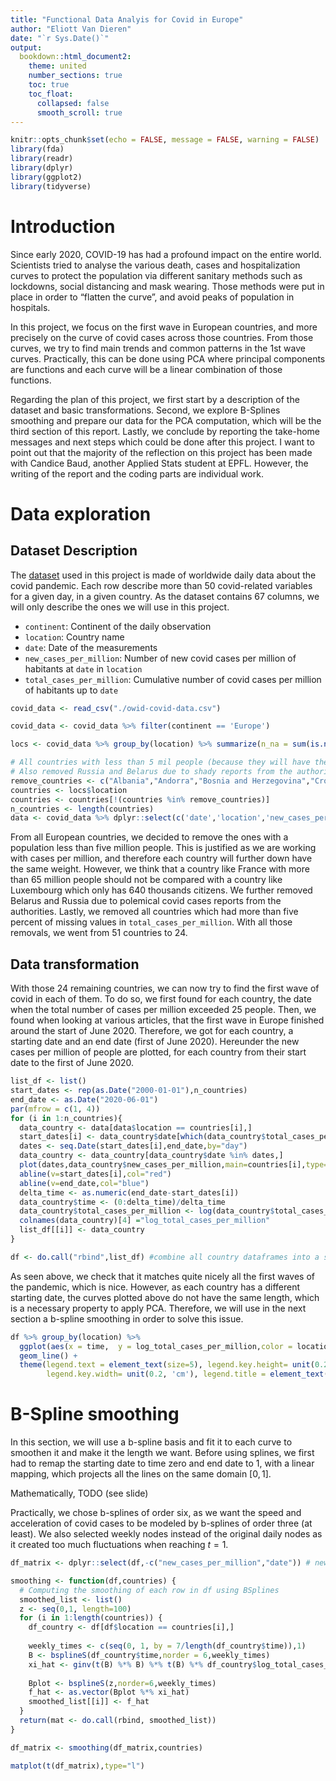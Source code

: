 ```yaml
---
title: "Functional Data Analyis for Covid in Europe"
author: "Eliott Van Dieren"
date: "`r Sys.Date()`"
output: 
  bookdown::html_document2:
    theme: united
    number_sections: true
    toc: true
    toc_float:
      collapsed: false
      smooth_scroll: true
---
```


```r
knitr::opts_chunk$set(echo = FALSE, message = FALSE, warning = FALSE)
library(fda)
library(readr)
library(dplyr)
library(ggplot2)
library(tidyverse)
```

# Introduction

Since early 2020, COVID-19 has had a profound impact on the entire world. Scientists tried to analyse the various death, cases and hospitalization curves to protect the population via different sanitary methods such as lockdowns, social distancing and mask wearing. Those methods were put in place in order to "flatten the curve", and avoid peaks of population in hospitals. 

In this project, we focus on the first wave in European countries, and more precisely on the curve of covid cases across those countries. From those curves, we try to find main trends and common patterns in the 1st wave curves. Practically, this can be done using PCA where principal components are functions and each curve will be a linear combination of those functions.

Regarding the plan of this project, we first start by a description of the dataset and basic transformations. Second, we explore B-Splines smoothing and prepare our data for the PCA computation, which will be the third section of this report. Lastly, we conclude by reporting the take-home messages and next steps which could be done after this project. I want to point out that the majority of the reflection on this project has been made with Candice Baud, another Applied Stats student at EPFL. However, the writing of the report and the coding parts are individual work.

# Data exploration

## Dataset Description

The [dataset](https://github.com/owid/covid-19-data/blob/master/public/data/owid-covid-data.csv) used in this project is made of worldwide daily data about the covid pandemic. Each row describe more than $50$ covid-related variables for a given day, in a given country. As the dataset contains $67$ columns, we will only describe the ones we will use in this project.

* `continent`:  Continent of the daily observation
* `location`: Country name
* `date`: Date of the measurements
* `new_cases_per_million`: Number of new covid cases per million of habitants at `date` in `location`
* `total_cases_per_million`: Cumulative number of covid cases per million of habitants up to `date`

```r
covid_data <- read_csv("./owid-covid-data.csv")

covid_data <- covid_data %>% filter(continent == 'Europe')

locs <- covid_data %>% group_by(location) %>% summarize(n_na = sum(is.na(total_cases_per_million))/length(total_cases_per_million)) %>% filter(n_na < 0.2) %>% dplyr::select(location) # removing countries with more than 20% NA values

# All countries with less than 5 mil people (because they will have the same weights as ones with 60ish mil people like France for PCA, which does not make sense)
# Also removed Russia and Belarus due to shady reports from the authorities
remove_countries <- c("Albania","Andorra","Bosnia and Herzegovina","Croatia","Cyprus","Estonia","Faeroe Islands","Gibraltar","Guernsey","Iceland","Isle of Man","Jersey","Kosovo","Latvia","Liechtenstein","Lithuania","Luxembourg","Malta","Moldova","Monaco","Montenegro","North Macedonia","San Marino","Slovenia","Vatican","Russia","Belarus")
countries <- locs$location
countries <- countries[!(countries %in% remove_countries)]
n_countries <- length(countries)
data <- covid_data %>% dplyr::select(c('date','location','new_cases_per_million','total_cases_per_million')) %>% filter(location %in% countries)
```
From all European countries, we decided to remove the ones with a population less than five million people. This is justified as we are working with cases per million, and therefore each country will further down have the same weight. However, we think that a country like France with more than 65 million people should not be compared with a country like Luxembourg which only has 640 thousands citizens. We further removed Belarus and Russia due to polemical covid cases reports from the authorities. Lastly, we removed all countries which had more than five percent of missing values in `total_cases_per_million`. With all those removals, we went from $51$ countries to $24$.

## Data transformation

With those $24$ remaining countries, we can now try to find the first wave of covid in each of them. To do so, we first found for each country, the date when the total number of cases per million exceeded $25$ people. Then, we found when looking at various articles, that the first wave in Europe finished around the start of June $2020$. Therefore, we got for each country, a starting date and an end date (first of June $2020$). Hereunder the new cases per million of people are plotted, for each country from their start date to the first of June 2020.

```r
list_df <- list()
start_dates <- rep(as.Date("2000-01-01"),n_countries)
end_date <- as.Date("2020-06-01")
par(mfrow = c(1, 4))
for (i in 1:n_countries){
  data_country <- data[data$location == countries[i],]
  start_dates[i] <- data_country$date[which(data_country$total_cases_per_million > 25)[1]]
  dates <- seq.Date(start_dates[i],end_date,by="day")
  data_country <- data_country[data_country$date %in% dates,]
  plot(dates,data_country$new_cases_per_million,main=countries[i],type="l")
  abline(v=start_dates[i],col="red")
  abline(v=end_date,col="blue")
  delta_time <- as.numeric(end_date-start_dates[i])
  data_country$time <- (0:delta_time)/delta_time
  data_country$total_cases_per_million <- log(data_country$total_cases_per_million)
  colnames(data_country)[4] ="log_total_cases_per_million"
  list_df[[i]] <- data_country
}

df <- do.call("rbind",list_df) #combine all country dataframes into a single one

```

As seen above, we check that it matches quite nicely all the first waves of the pandemic, which is nice. However, as each country has a different starting date, the curves plotted above do not have the same length, which is a necessary property to apply PCA. Therefore, we will use in the next section a b-spline smoothing in order to solve this issue.

```r
df %>% group_by(location) %>% 
  ggplot(aes(x = time,  y = log_total_cases_per_million,color = location)) + 
  geom_line() + 
  theme(legend.text = element_text(size=5), legend.key.height= unit(0.2, 'cm'),
        legend.key.width= unit(0.2, 'cm'), legend.title = element_text(size=7))
```

# B-Spline smoothing

In this section, we will use a b-spline basis and fit it to each curve to smoothen it and make it the length we want. Before using splines, we first had to remap the starting date to time zero and end date to $1$, with a linear mapping, which projects all the lines on the same domain $[0,1]$.

Mathematically, TODO (see slide)


Practically, we chose b-splines of order six, as we want the speed and acceleration of covid cases to be modeled by b-splines of order three (at least). We also selected weekly nodes instead of the original daily nodes as it created too much fluctuations when reaching $t=1$.

```r
df_matrix <- dplyr::select(df,-c("new_cases_per_million","date")) # new cases not needed anymore

smoothing <- function(df,countries) {
  # Computing the smoothing of each row in df using BSplines
  smoothed_list <- list()
  z <- seq(0,1, length=100)
  for (i in 1:length(countries)) {
    df_country <- df[df$location == countries[i],]
    
    weekly_times <- c(seq(0, 1, by = 7/length(df_country$time)),1)
    B <- bsplineS(df_country$time,norder = 6,weekly_times)
    xi_hat <- ginv(t(B) %*% B) %*% t(B) %*% df_country$log_total_cases_per_million
    
    Bplot <- bsplineS(z,norder=6,weekly_times)
    f_hat <- as.vector(Bplot %*% xi_hat)
    smoothed_list[[i]] <- f_hat
  }
  return(mat <- do.call(rbind, smoothed_list))
}

df_matrix <- smoothing(df_matrix,countries)

matplot(t(df_matrix),type="l")
```
